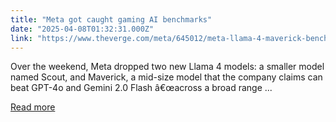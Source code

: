 ```yaml
---
title: "Meta got caught gaming AI benchmarks"
date: "2025-04-08T01:32:31.000Z"
link: "https://www.theverge.com/meta/645012/meta-llama-4-maverick-benchmarks-gaming"
---
```


Over the weekend, Meta dropped two new Llama 4 models: a smaller model named Scout, and Maverick, a mid-size model that the company claims can beat GPT-4o and Gemini 2.0 Flash â€œacross a broad range ...

[Read more](https://www.theverge.com/meta/645012/meta-llama-4-maverick-benchmarks-gaming)
